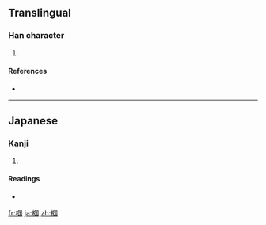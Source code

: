 ==Translingual==

===Han character===
{{Han char|rn=75|rad=木|as=08|sn=12|four=|canj=木田一戈 (DWMI)}}

# {{defn|Han|sort=木08}}

====References====
* {{Han ref|kx=0537.131|hdz=21232.011|uh=6922|ud=26914}}

----

==Japanese==

===Kanji===
{{ja-kanji|grade=|rs=木08}}

# {{defn|Japanese}}

====Readings====
* {{ja-readings|on=[[かい]] (kai), [[け]] (ke)|kun=[[そこ]] (soko), [[はこ]] (hako), [[くぬぎ]] (kunugi)}}

[[fr:椢]]
[[ja:椢]]
[[zh:椢]]